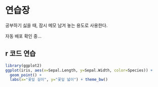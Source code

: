 # 연습장

공부하기 싫을 때, 잠시 메모 남겨 놓는 용도로 사용한다.  

자동 배포 확인 중...  

## r 코드 연습

```r
library(ggplot2)
ggplot(iris, aes(x=Sepal.Length, y=Sepal.Width, color=Species)) +
  geom_point() +
  labs(x="꽃잎 길이", y="꽃잎 넓이") + theme_bw()
```



